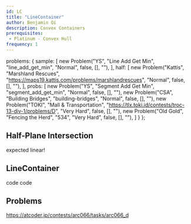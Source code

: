 ```yaml
---
id: LC
title: "LineContainer"
author: Benjamin Qi
description: Convex Containers
prerequisites: 
 - Platinum - Convex Hull
frequency: 1
---
```



  problems: {
    sample: [
      new Problem("YS", "Line Add Get Min", "line_add_get_min", "Normal", false, [], ""),
    ],
    half: [
      new Problem("Kattis", "Marshland Rescues", "https://maps19.kattis.com/problems/marshlandrescues", "Normal", false, [], ""),
    ],
    probs: [
      new Problem("YS", "Segment Add Get Min", "segment_add_get_min", "Normal", false, [], ""),
      new Problem("CSA", "Building Bridges", "building-bridges", "Normal", false, [], ""),
      new Problem("TOKI", "Mall & Transportation", "https://tlx.toki.id/contests/troc-13-div-1/problems/D", "Very Hard", false, [], ""),
      new Problem("Old Gold", "Fencing the Herd", "534", "Very Hard", false, [], ""),
    ]
  }
};

## Half-Plane Intersection

<Resources>
  <Resource source="CF" title="Blogewoosh - Half-Plane Intersection w/ Ternary Search" url="blog/entry/61710" starred></Resource>
  <Resource source="Petr" title="Linear Half-Plane Intersection" url="https://petr-mitrichev.blogspot.com/2016/07/a-half-plane-week.html" starred>expected linear!</Resource>
</Resources>

<Problems problems={metadata.problems.half} />

## LineContainer

<Problems problems={metadata.problems.sample} />

<Resources>
  <Resource source="KACTL" title="LineContainer" url="https://github.com/kth-competitive-programming/kactl/blob/master/content/data-structures/LineContainer.h" starred>code</Resource>
  <Resource source="cp-algo" title="Lichao Tree" url="geometry/convex_hull_trick.html" starred> </Resource>
  <Resource source="CF" title="retrograd - Half-Plane Set" url="blog/entry/61710?#comment-457662">code</Resource>
</Resources>

## Problems

<Problems problems={metadata.problems.probs} />

https://atcoder.jp/contests/arc066/tasks/arc066_d
